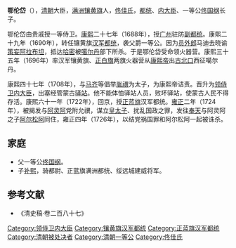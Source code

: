 '''鄂伦岱'''（{{bd|17世纪||1726年|catIdx=E鄂}}），[[清朝|清朝]]大臣，[[满洲|满洲]][[镶黄旗|镶黄旗]]人，[[佟佳氏|佟佳氏]]，[[都统|都统]]、[[内大臣|内大臣]]、一等公[[佟国纲|佟国纲]]长子。

鄂伦岱由贵戚授一等侍卫。[[康熙|康熙]]二十七年（1688年），授[[广州|广州]]驻防[[副都统|副都统]]。康熙二十九年（1690年），转任镶黄旗[[汉军|汉军]][[都统|都统]]，袭父爵一等公。因为[[员外郎|员外郎]]马迪去晓谕[[策妄阿拉布坦|策妄阿拉布坦]]，抵达[[哈密|哈密]]被[[噶尔丹|噶尔丹]]部下所杀。于是鄂伦岱受命领火器营。康熙三十五年（1696年）率汉军镶黄旗、[[正白旗|正白旗]]两旗火器营从[[康熙帝|康熙帝]]出[[古北口|古北口]]西征噶尔丹。

康熙四十七年（1708年），与[[马齐|马齐]]等倡举[[胤禩|胤禩]]为太子，为康熙帝诘责。晋升为[[领侍卫内大臣|领侍卫内大臣]]，出塞经管蒙古[[驿站|驿站]]。他不能体恤驿站人员，败坏驿站，使蒙古人民不得存活。康熙六十一年（1722年），回京，授[[正蓝旗|正蓝旗]]汉军都统。[[雍正|雍正]]二年（1724年），被揭发与[[阿灵阿|阿灵阿]]党附允禩，谋立[[皇太子|皇太子]]、扰乱国政之罪，发往[[奉天|奉天]]与阿灵阿之子[[阿尔松阿|阿尔松阿]]同住，雍正四年（1726年），以结党祸国罪和阿尔松阿一起被诛杀。

==家庭==
*父一等公[[佟国纲|佟国纲]]。
*子[[补熙|补熙]]，骑都尉、正蓝旗满洲都统、绥远城建威将军。

==参考文献==
*《清史稿·卷二百八十七》
{{DEFAULTSORT:E}}
[[Category:领侍卫内大臣|Category:领侍卫内大臣]]
[[Category:镶黄旗汉军都统|Category:镶黄旗汉军都统]]
[[Category:正蓝旗汉军都统|Category:正蓝旗汉军都统]]
[[Category:清朝被处决者|Category:清朝被处决者]]
[[Category:清朝一等公|Category:清朝一等公]]
[[Category:佟佳氏|Category:佟佳氏]]